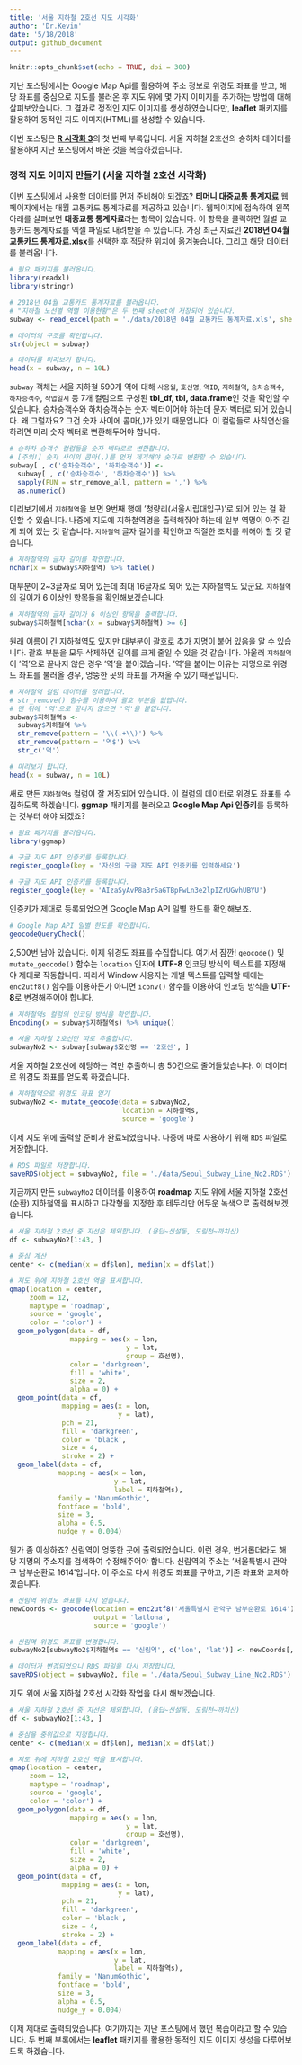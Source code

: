 ```yaml
---
title: '서울 지하철 2호선 지도 시각화'
author: 'Dr.Kevin'
date: '5/18/2018'
output: github_document
---
```


```r
knitr::opts_chunk$set(echo = TRUE, dpi = 300)
```

지난 포스팅에서는 Google Map Api를 활용하여 주소 정보로 위경도 좌표를 받고, 해당 좌표를 중심으로 지도를 불러온 후 지도 위에 몇 가지 이미지를 추가하는 방법에 대해 살펴보았습니다. 그 결과로 정적인 지도 이미지를 생성하였습니다만, **leaflet** 패키지를 활용하여 동적인 지도 이미지(HTML)를 생성할 수 있습니다.

이번 포스팅은 [**R 시각화 3**](https://mrkevinna.github.io/R-%EC%8B%9C%EA%B0%81%ED%99%94-3/)의 첫 번째 부록입니다. 서울 지하철 2호선의 승하차 데이터를 활용하여 지난 포스팅에서 배운 것을 복습하겠습니다. 

### 정적 지도 이미지 만들기 (서울 지하철 2호선 시각화)

이번 포스팅에서 사용할 데이터를 먼저 준비해야 되겠죠? [**티머니 대중교통 통계자료**](https://www.t-money.co.kr/ncs/pct/ugd/ReadUgdMainGd.dev) 웹페이지에서는 매월 교통카드 통계자료를 제공하고 있습니다. 웹페이지에 접속하여 왼쪽 아래를 살펴보면 **대중교통 통계자료**라는 항목이 있습니다. 이 항목을 클릭하면 월별 교통카드 통계자료를 엑셀 파일로 내려받을 수 있습니다. 가장 최근 자료인 **2018년 04월 교통카드 통계자료.xlsx**를 선택한 후 적당한 위치에 옮겨놓습니다. 그리고 해당 데이터를 불러옵니다. 

```r
# 필요 패키지를 불러옵니다. 
library(readxl)
library(stringr)
```

```r
# 2018년 04월 교통카드 통계자료를 불러옵니다.
# "지하철 노선별 역별 이용현황"은 두 번째 sheet에 저장되어 있습니다. 
subway <- read_excel(path = './data/2018년 04월 교통카드 통계자료.xls', sheet = 2)

# 데이터의 구조를 확인합니다. 
str(object = subway)

# 데이터를 미리보기 합니다.
head(x = subway, n = 10L)
```

`subway` 객체는 서울 지하철 590개 역에 대해 `사용월`, `호선명`, `역ID`, `지하철역`, `승차승객수`, `하차승객수`, `작업일시` 등 7개 컬럼으로 구성된 **tbl_df, tbl, data.frame**인 것을 확인할 수 있습니다. 승차승객수와 하차승객수는 숫자 벡터이어야 하는데 문자 벡터로 되어 있습니다. 왜 그럴까요? 그건 숫자 사이에 콤마(,)가 있기 때문입니다. 이 컬럼들로 사칙연산을 하려면 미리 숫자 벡터로 변환해두어야 합니다. 

```r
# 승하차 승객수 컬럼들을 숫자 벡터로로 변환합니다.
# [주의!] 숫자 사이의 콤마(,)를 먼저 제거해야 숫자로 변환할 수 있습니다.
subway[ , c('승차승객수', '하차승객수')] <- 
  subway[ , c('승차승객수', '하차승객수')] %>% 
  sapply(FUN = str_remove_all, pattern = ',') %>% 
  as.numeric()
```

미리보기에서 `지하철역`을 보면 9번째 행에 '청량리(서울시립대입구)'로 되어 있는 걸 확인할 수 있습니다. 나중에 지도에 지하철역명을 출력해줘야 하는데 일부 역명이 아주 길게 되어 있는 것 같습니다. `지하철역` 글자 길이를 확인하고 적절한 조치를 취해야 할 것 같습니다. 

```r
# 지하철역의 글자 길이를 확인합니다.
nchar(x = subway$지하철역) %>% table()
```

대부분이 2~3글자로 되어 있는데 최대 16글자로 되어 있는 지하철역도 있군요. `지하철역`의 길이가 6 이상인 항목들을 확인해보겠습니다. 

```r
# 지하철역의 글자 길이가 6 이상인 항목을 출력합니다. 
subway$지하철역[nchar(x = subway$지하철역) >= 6]
```

원래 이름이 긴 지하철역도 있지만 대부분이 괄호로 추가 지명이 붙어 있음을 알 수 있습니다. 괄호 부분을 모두 삭제하면 길이를 크게 줄일 수 있을 것 같습니다. 아울러 `지하철역`이 '역'으로 끝나지 않은 경우 '역'을 붙이겠습니다. '역'을 붙이는 이유는 지명으로 위경도 좌표를 불러올 경우, 엉뚱한 곳의 좌표를 가져울 수 있기 때문입니다. 

```r
# 지하철역 컬럼 데이터를 정리합니다.
# str_remove() 함수를 이용하여 괄호 부분을 없앱니다.
# 맨 뒤에 '역'으로 끝나지 않으면 '역'을 붙입니다.
subway$지하철역s <- 
  subway$지하철역 %>% 
  str_remove(pattern = '\\(.+\\)') %>% 
  str_remove(pattern = '역$') %>% 
  str_c('역')

# 미리보기 합니다.
head(x = subway, n = 10L)
```

새로 만든 `지하철역s` 컬럼이 잘 저장되어 있습니다. 이 컬럼의 데이터로 위경도 좌표를 수집하도록 하겠습니다. **ggmap** 패키지를 불러오고 **Google Map Api 인증키**를 등록하는 것부터 해야 되겠죠?

```r
# 필요 패키지를 불러옵니다. 
library(ggmap)
```

```r
# 구글 지도 API 인증키를 등록합니다. 
register_google(key = '자신의 구글 지도 API 인증키를 입력하세요')
```

```r
# 구글 지도 API 인증키를 등록합니다. 
register_google(key = 'AIzaSyAvP8a3r6aGTBpFwLn3e2lpIZrUGvhUBYU')
```

인증키가 제대로 등록되었으면 Google Map API 일별 한도를 확인해보죠. 

```r
# Google Map API 일별 한도를 확인합니다.
geocodeQueryCheck()
```

2,500번 남아 있습니다. 이제 위경도 좌표를 수집합니다. 여기서 잠깐! `geocode()` 및 `mutate_geocode()` 함수는 `location` 인자에 **UTF-8** 인코딩 방식의 텍스트를 지정해야 제대로 작동합니다. 따라서 Window 사용자는 개별 텍스트를 입력할 때에는 `enc2utf8()` 함수를 이용하든가 아니면 `iconv()` 함수를 이용하여 인코딩 방식을 **UTF-8**로 변경해주어야 합니다. 

```r
# 지하철역s 컬럼의 인코딩 방식을 확인합니다.
Encoding(x = subway$지하철역s) %>% unique()
```

```r
# 서울 지하철 2호선만 따로 추출합니다.
subwayNo2 <- subway[subway$호선명 == '2호선', ]
```

서울 지하철 2호선에 해당하는 역만 추출하니 총 50건으로 줄어들었습니다. 이 데이터로 위경도 좌표를 얻도록 하겠습니다. 

```r
# 지하철역으로 위경도 좌표 얻기
subwayNo2 <- mutate_geocode(data = subwayNo2,
                            location = 지하철역s,
                            source = 'google')
```

이제 지도 위에 출력할 준비가 완료되었습니다. 나중에 따로 사용하기 위해 `RDS` 파일로 저장합니다.

```r
# RDS 파일로 저장합니다.
saveRDS(object = subwayNo2, file = './data/Seoul_Subway_Line_No2.RDS')
```

지금까지 만든 `subwayNo2` 데이터를 이용하여 **roadmap** 지도 위에 서울 지하철 2호선(순환) 지하철역을 표시하고 다각형을 지정한 후 테두리만 어두운 녹색으로 출력해보겠습니다. 

```r
# 서울 지하철 2호선 중 지선은 제외합니다. (용답~신설동, 도림천~까치산)
df <- subwayNo2[1:43, ]

# 중심 계산
center <- c(median(x = df$lon), median(x = df$lat))

# 지도 위에 지하철 2호선 역을 표시합니다.
qmap(location = center,
     zoom = 12,
     maptype = 'roadmap',
     source = 'google',
     color = 'color') + 
  geom_polygon(data = df,
               mapping = aes(x = lon,
                             y = lat,
                             group = 호선명),
               color = 'darkgreen',
               fill = 'white',
               size = 2,
               alpha = 0) + 
  geom_point(data = df,
             mapping = aes(x = lon,
                           y = lat),
             pch = 21,
             fill = 'darkgreen',
             color = 'black',
             size = 4,
             stroke = 2) + 
  geom_label(data = df,
            mapping = aes(x = lon,
                          y = lat,
                          label = 지하철역s),
            family = 'NanumGothic',
            fontface = 'bold',
            size = 3,
            alpha = 0.5,
            nudge_y = 0.004)
```

뭔가 좀 이상하죠? 신림역이 엉뚱한 곳에 출력되었습니다. 이런 경우, 번거롭더라도 해당 지명의 주소지를 검색하여 수정해주어야 합니다. 신림역의 주소는 '서울특별시 관악구 남부순환로 1614'입니다. 이 주소로 다시 위경도 좌표를 구하고, 기존 좌표와 교체하겠습니다. 

```r
# 신림역 위경도 좌표를 다시 얻습니다.
newCoords <- geocode(location = enc2utf8('서울특별시 관악구 남부순환로 1614'),
                     output = 'latlona',
                     source = 'google')

# 신림역 위경도 좌표를 변경합니다. 
subwayNo2[subwayNo2$지하철역s == '신림역', c('lon', 'lat')] <- newCoords[, c('lon', 'lat')]

# 데이터가 변경되었으니 RDS 파일을 다시 저장합니다. 
saveRDS(object = subwayNo2, file = './data/Seoul_Subway_Line_No2.RDS')
```

지도 위에 서울 지하철 2호선 시각화 작업을 다시 해보겠습니다. 

```r
# 서울 지하철 2호선 중 지선은 제외합니다. (용답~신설동, 도림천~까치산)
df <- subwayNo2[1:43, ]

# 중심을 중위값으로 지정합니다.
center <- c(median(x = df$lon), median(x = df$lat))

# 지도 위에 지하철 2호선 역을 표시합니다.
qmap(location = center,
     zoom = 12,
     maptype = 'roadmap',
     source = 'google',
     color = 'color') + 
  geom_polygon(data = df,
               mapping = aes(x = lon,
                             y = lat,
                             group = 호선명),
               color = 'darkgreen',
               fill = 'white',
               size = 2,
               alpha = 0) + 
  geom_point(data = df,
             mapping = aes(x = lon,
                           y = lat),
             pch = 21,
             fill = 'darkgreen',
             color = 'black',
             size = 4,
             stroke = 2) + 
  geom_label(data = df,
            mapping = aes(x = lon,
                          y = lat,
                          label = 지하철역s),
            family = 'NanumGothic',
            fontface = 'bold',
            size = 3,
            alpha = 0.5,
            nudge_y = 0.004)
```

이제 제대로 출력되었습니다. 여기까지는 지난 포스팅에서 했던 복습이라고 할 수 있습니다. 두 번째 부록에서는 **leaflet** 패키지를 활용한 동적인 지도 이미지 생성을 다루어보도록 하겠습니다.  
